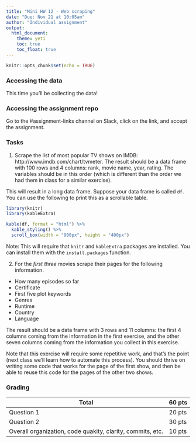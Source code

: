 ```yaml
---
title: "Mini HW 12 - Web scraping"
date: "Due: Nov 21 at 10:05am"
author: "Individual assignment"
output: 
  html_document: 
    theme: yeti
    toc: true
    toc_float: true
---
```


```r
knitr::opts_chunk$set(echo = TRUE)
```

### Accessing the data

This time you'll be collecting the data!

### Accessing the assignment repo

Go to the #assignment-links channel on Slack, click on the link, and accept the assignment.

### Tasks

1. Scrape the list of most popular TV shows on IMDB: http://www.imdb.com/chart/tvmeter. The result should be a data frame with 100 rows and 4 columns: rank, movie name, year, rating. The variables should be in this order (which is different than the order we had them in class for a similar exercise).

This will result in a long data frame. Suppose your data frame is called `df`. You can use the following to print this as a scrollable table.

```r
library(knitr)
library(kableExtra)

kable(df, format = "html") %>%
  kable_styling() %>%
  scroll_box(width = "900px", height = "400px")
```

Note: This will require that `knitr` and `kableExtra` packages are installed. You can install them with the `install.packages` function.

2. For the *first three* movies scrape their pages for the following information.
  - How many episodes so far
  - Certificate
  - First five plot keywords
  - Genres
  - Runtime
  - Country
  - Language
  
The result should be a data frame with 3 rows and 11 columns: the first 4 columns coming from the information in the first exercise, and the other seven columns coming from the information you collect in this exercise.

Note that this exercise will require some repetitive work, and that's the point (next class we'll learn how to automate this process). You should thrive on writing some code that works for the page of the first show, and then be able to reuse this code for the pages of the other two shows.

### Grading

Total                                                       | 60 pts
------------------------------------------------------------|--------
Question 1                                                  | 20 pts
Question 2                                                  | 30 pts
Overall organization, code quakity, clarity, commits, etc.  | 10 pts

